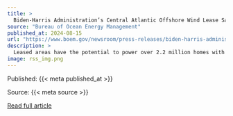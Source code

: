 ```yaml
---
title: >
  Biden-Harris Administration’s Central Atlantic Offshore Wind Lease Sale Yields Nearly \$93 Million
source: "Bureau of Ocean Energy Management"
published_at: 2024-08-15
url: "https://www.boem.gov/newsroom/press-releases/biden-harris-administrations-central-atlantic-offshore-wind-lease-sale"
description: >
  Leased areas have the potential to power over 2.2 million homes with clean energy, continuing Administration’s historic actions to grow the American offshore wind industry.
image: rss_img.png
---
```



  Published: {{< meta published_at >}}
  

  Source: {{< meta source >}}
  

  [Read full article]({{< meta url >}}){target='blank'}
  

